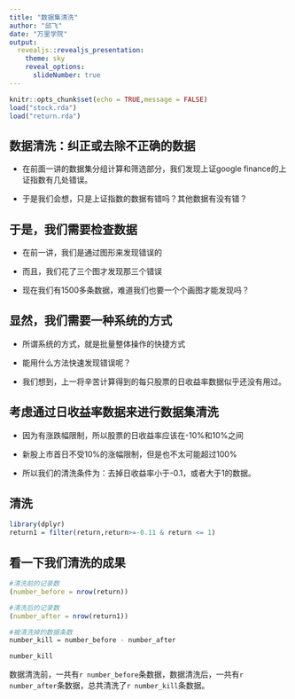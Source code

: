 ```yaml
---
title: "数据集清洗"
author: "邱飞"
date: "万里学院"
output:
  revealjs::revealjs_presentation:
    theme: sky
    reveal_options:
      slideNumber: true
---
```


```r
knitr::opts_chunk$set(echo = TRUE,message = FALSE)
load("stock.rda")
load("return.rda")
```


## 数据清洗：纠正或去除不正确的数据

* 在前面一讲的数据集分组计算和筛选部分，我们发现上证google finance的上证指数有几处错误。

* 于是我们会想，只是上证指数的数据有错吗？其他数据有没有错？


## 于是，我们需要检查数据

* 在前一讲，我们是通过图形来发现错误的

* 而且，我们花了三个图才发现那三个错误

* 现在我们有1500多条数据，难道我们也要一个个画图才能发现吗？

## 显然，我们需要一种系统的方式

* 所谓系统的方式，就是批量整体操作的快捷方式

* 能用什么方法快速发现错误呢？

* 我们想到，上一将辛苦计算得到的每只股票的日收益率数据似乎还没有用过。

## 考虑通过日收益率数据来进行数据集清洗

* 因为有涨跌幅限制，所以股票的日收益率应该在-10%和10%之间

* 新股上市首日不受10%的涨幅限制，但是也不太可能超过100%

* 所以我们的清洗条件为：去掉日收益率小于-0.1，或者大于1的数据。

## 清洗

```r

library(dplyr)
return1 = filter(return,return>=-0.11 & return <= 1)

```

## 看一下我们清洗的成果

```r

#清洗前的记录数
(number_before = nrow(return))

#清洗后的记录数
(number_after = nrow(return1))

#被清洗掉的数据条数
number_kill = number_before - number_after

number_kill

```

数据清洗前，一共有`r number_before`条数据，数据清洗后，一共有`r number_after`条数据，总共清洗了`r number_kill`条数据。